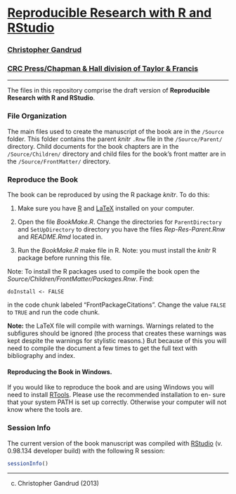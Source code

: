 # [Reproducible Research with R and RStudio](http://christophergandrud.github.io/RepResR-RStudio/)

### [Christopher Gandrud](http://christophergandrud.blogspot.com/p/biocontact.html)

### [CRC Press/Chapman & Hall division of Taylor & Francis](http://www.crcpress.com/product/isbn/9781466572843)


---

The files in this repository comprise the draft version of **Reproducible Research with R and RStudio**.

### File Organization

The main files used to create the manuscript of the book are in the `/Source` folder. This folder contains the parent *knitr* `.Rnw` file in the `/Source/Parent/` directory. Child documents for the book chapters are in the `/Source/Children/` directory and child files for the book's front matter are in the `/Source/FrontMatter/` directory.

### Reproduce the Book

The book can be reproduced by using the R package *knitr*. To do this:

1. Make sure you have [R](http://www.r-project.org/) and [LaTeX](http://www.latex-project.org/ftp.html) installed on your computer.

2. Open the file *BookMake.R*. Change the directories for `ParentDirectory` and `SetUpDirectory` to directory you have the files *Rep-Res-Parent.Rnw* and *README.Rmd* located in.

3. Run the *BookMake.R* make file in R. Note: you must install the *knitr* R package before running this file.

Note: To install the R packages used to compile the book open the *Source/Children/FrontMatter/Packages.Rnw*. Find:

```
doInstall <- FALSE
```

in the code chunk labeled "FrontPackageCitations". Change the value `FALSE` to `TRUE` and run the code chunk.

**Note:** the LaTeX file will compile with warnings. Warnings related to the subfigures should be ignored (the process that creates these warnings was kept despite the warnings for stylistic reasons.) But because of this you will need to compile the document a few times to get the full text with bibliography and index.

#### Reproducing the Book in Windows.

If you would like to reproduce the book and are using Windows you will need to install [RTools](http://cran.r-project.org/bin/windows/Rtools/installer.html). Please use the recommended installation to en- sure that your system PATH is set up correctly. Otherwise your computer will not know where the tools are.


### Session Info
The current version of the book manuscript was compiled with [RStudio](http://www.rstudio.com/) (v. 0.98.134 developer build) with the following R session:

```r
sessionInfo()
```

---

(c) Christopher Gandrud (2013)

